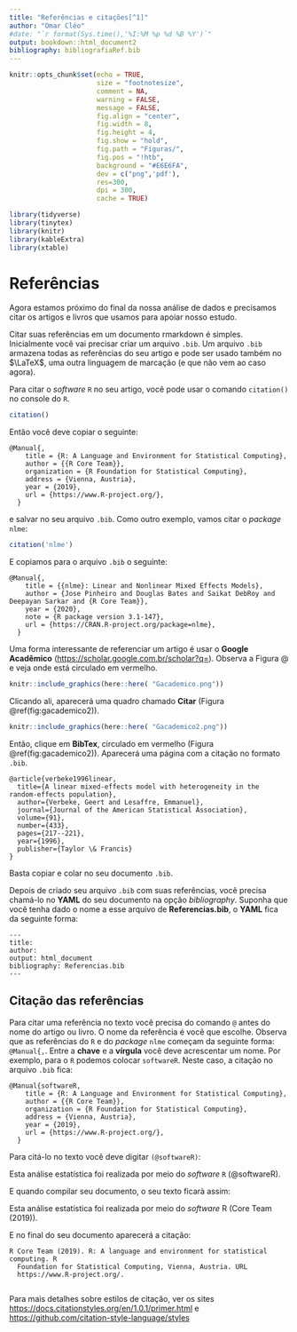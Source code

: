 ```yaml
---
title: "Referências e citações[^1]"
author: "Omar Cléo"
#date: "`r format(Sys.time(),'%I:%M %p %d %B %Y')`"
output: bookdown::html_document2
bibliography: bibliografiaRef.bib
---
```


```r
knitr::opts_chunk$set(echo = TRUE, 
                      size = "footnotesize",
                      comment = NA,
                      warning = FALSE,
                      message = FALSE,
                      fig.align = "center",
                      fig.width = 8, 
                      fig.height = 4, 
                      fig.show = "hold",
                      fig.path = "Figuras/",
                      fig.pos = "!htb",
                      background = "#E6E6FA",
                      dev = c("png",'pdf'),
                      res=300,
                      dpi = 300,
                      cache = TRUE)


```


```r
library(tidyverse)
library(tinytex)
library(knitr)
library(kableExtra)
library(xtable)
```


[^1]: Este artigo é um resumo sobre __referências em RMarkdown__ . Caso encontre erros, queira fazer comentários, ou troca uma ideia sobre o artigo, por favor, me escreva: omarcnpereiraead@gmail.com
 
# Referências

Agora estamos próximo do final da nossa análise de dados e precisamos citar os artigos e livros que usamos para apoiar nosso estudo.

Citar suas referências em um documento rmarkdown é simples. Inicialmente você vai precisar criar um arquivo `.bib`. Um arquivo `.bib` armazena todas as referências do seu artigo e pode ser usado também no $\LaTeX$, uma outra linguagem de marcação (e que não vem ao caso agora). 

Para citar o _software_ `R` no seu artigo, você pode usar o comando `citation()` no console do `R`.

```r
citation()
```



Então você deve copiar o seguinte:

```
@Manual{,
    title = {R: A Language and Environment for Statistical Computing},
    author = {{R Core Team}},
    organization = {R Foundation for Statistical Computing},
    address = {Vienna, Austria},
    year = {2019},
    url = {https://www.R-project.org/},
  }
```

e salvar no seu arquivo `.bib`. Como outro exemplo, vamos citar o _package_ `nlme`:

```r
citation('nlme')
```

E copiamos para o arquivo `.bib` o seguinte:

```
@Manual{,
    title = {{nlme}: Linear and Nonlinear Mixed Effects Models},
    author = {Jose Pinheiro and Douglas Bates and Saikat DebRoy and Deepayan Sarkar and {R Core Team}},
    year = {2020},
    note = {R package version 3.1-147},
    url = {https://CRAN.R-project.org/package=nlme},
  }
```

Uma forma interessante de referenciar um artigo é usar o __Google Acadêmico__ (<https://scholar.google.com.br/scholar?q=>). Observa a Figura @\ref{fig:gacademico1} e veja onde está circulado em vermelho. 


```r
knitr::include_graphics(here::here( "Gacademico.png"))
```

Clicando ali, aparecerá uma quadro chamado __Citar__ (Figura \@ref(fig:gacademico2)).


```r
knitr::include_graphics(here::here( "Gacademico2.png"))
```

Então, clique em __BibTex__, circulado em vermelho (Figura \@ref(fig:gacademico2)). Aparecerá uma página com a citação no formato `.bib`. 

```
@article{verbeke1996linear,
  title={A linear mixed-effects model with heterogeneity in the random-effects population},
  author={Verbeke, Geert and Lesaffre, Emmanuel},
  journal={Journal of the American Statistical Association},
  volume={91},
  number={433},
  pages={217--221},
  year={1996},
  publisher={Taylor \& Francis}
}
```

Basta copiar e colar no seu documento `.bib`.

Depois de criado seu arquivo `.bib` com suas referências, você precisa chamá-lo no __YAML__ do seu documento na opção _bibliography_. Suponha que você tenha dado o nome a esse arquivo de __Referencias.bib__, o __YAML__ fica da seguinte forma:


```
---
title: 
author:
output: html_document
bibliography: Referencias.bib
---
```
## Citação das referências

Para citar uma referência no texto você precisa do comando `@` antes do nome do artigo ou livro. O nome da referência é você que escolhe. Observa que as referências do `R` e do _package_ `nlme` começam da seguinte forma: `@Manual{,`. Entre a __chave__ e a __vírgula__ você deve acrescentar um nome. Por exemplo, para o `R` podemos colocar `softwareR`. Neste caso, a citação no arquivo `.bib` fica:


```
@Manual{softwareR,
    title = {R: A Language and Environment for Statistical Computing},
    author = {{R Core Team}},
    organization = {R Foundation for Statistical Computing},
    address = {Vienna, Austria},
    year = {2019},
    url = {https://www.R-project.org/},
  }
```
Para citá-lo no texto você deve digitar `(@softwareR)`:

Esta análise estatística foi realizada por meio do _software_ `R` (@softwareR). 

E quando compilar seu documento, o seu texto ficarà assim:

Esta análise estatística foi realizada por meio do _software_ R (Core Team (2019)).

E no final do seu documento aparecerá a citação:


```
R Core Team (2019). R: A language and environment for statistical computing. R
  Foundation for Statistical Computing, Vienna, Austria. URL
  https://www.R-project.org/.
  

```


Para mais detalhes sobre estilos de citação, ver os sites <https://docs.citationstyles.org/en/1.0.1/primer.html> e <https://github.com/citation-style-language/styles>



    
    







